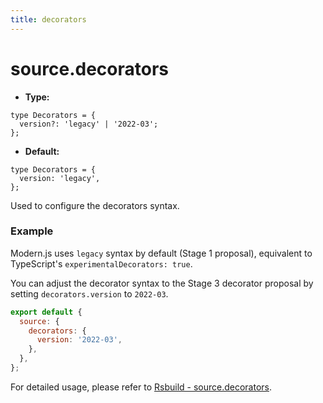 ```yaml
---
title: decorators
---
```


# source.decorators

- **Type:**
```
type Decorators = {
  version?: 'legacy' | '2022-03';
};
```

- **Default:**

```
type Decorators = {
  version: 'legacy',
};
```

Used to configure the decorators syntax.

### Example

Modern.js uses `legacy` syntax by default (Stage 1 proposal), equivalent to TypeScript's `experimentalDecorators: true`.

You can adjust the decorator syntax to the Stage 3 decorator proposal by setting `decorators.version` to `2022-03`.

```js
export default {
  source: {
    decorators: {
      version: '2022-03',
    },
  },
};
```

For detailed usage, please refer to [Rsbuild - source.decorators](https://rsbuild.dev/config/source/decorators).

